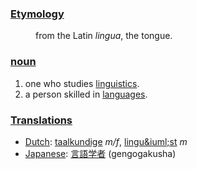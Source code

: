 ===[[Etymology]]===
:from the Latin ''lingua'', the tongue.

===[[noun]]===
#one who studies [[linguistics]].
#a person skilled in [[language]]s.

=== [[Translations]] ===
*[[Dutch]]: [[taalkundige]] ''m/f'', [[lingu&iuml;st]] ''m''
*[[Japanese]]: [[言語学者]] (gengogakusha)